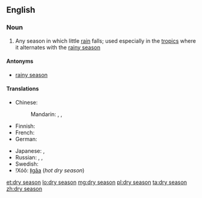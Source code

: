 {{wikipedia}}
==English==

===Noun===
{{en-noun|head=[[dry]] [[season]]}}

# Any season in which little [[rain]] falls; used especially in the [[tropic]]s where it alternates with the [[rainy season]]

====Antonyms====
* [[rainy season]]

====Translations====
{{trans-top|season}}
* Chinese:
*: Mandarin: {{t|cmn|乾季|sc=Hani}}, {{t|cmn|干季|tr=gānjì|sc=Hani}}, {{t|cmn|旱季|tr=hànjì|sc=Hani}}
* Finnish: {{t-|fi|kuiva kausi}}
* French: {{t|fr|saison sèche|f}}
* German: {{t-|de|Trockenzeit|f}}
{{trans-mid}}
* Japanese: {{t-|ja|乾季|tr=かんき, kanki}}, {{t-|ja|乾期|tr=かんき, kanki}}
* Russian: {{t|ru|сухой сезон|m|tr=suxój sezón|sc=Cyrl}}, {{t|ru|засушливый сезон|m|tr=zasúšlivyj sezón|sc=Cyrl}}, {{t|ru|сушь|f|tr=sušʹ|sc=Cyrl}}
* Swedish: {{t-|sv|torrperiod|c}}
* ǃXóõ: [[ǁgâa]] (''hot dry season'')
{{trans-bottom}}

[[et:dry season]]
[[lo:dry season]]
[[mg:dry season]]
[[pl:dry season]]
[[ta:dry season]]
[[zh:dry season]]